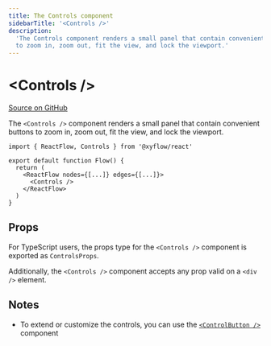 ```yaml
---
title: The Controls component
sidebarTitle: '<Controls />'
description:
  'The Controls component renders a small panel that contain convenient buttons
  to zoom in, zoom out, fit the view, and lock the viewport.'
---
```



# \<Controls />

[Source on GitHub](https://github.com/xyflow/xyflow/blob/main/packages/react/src/additional-components/Controls/Controls.tsx)

The `<Controls />` component renders a small panel that contain convenient
buttons to zoom in, zoom out, fit the view, and lock the viewport.

```tsx
import { ReactFlow, Controls } from '@xyflow/react'

export default function Flow() {
  return (
    <ReactFlow nodes={[...]} edges={[...]}>
      <Controls />
    </ReactFlow>
  )
}
```

## Props

For TypeScript users, the props type for the `<Controls />` component is exported
as `ControlsProps`.

<AutoTypeTable code="export { ControlProps as default } from '@xyflow/react'" />

Additionally, the `<Controls />` component accepts any prop valid on a `<div />`
element.

## Notes

- To extend or customize the controls, you can use the [`<ControlButton />`](/api-reference/components/control-button)
  component
